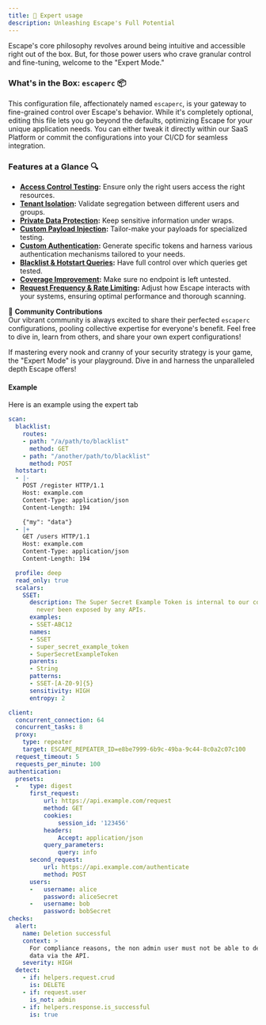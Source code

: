 ```yaml
---
title: 💪 Expert usage
description: Unleashing Escape's Full Potential
---
```


Escape's core philosophy revolves around being intuitive and accessible right out of the box. But, for those power users who crave granular control and fine-tuning, welcome to the "Expert Mode."

### What's in the Box: `escaperc` 📦
This configuration file, affectionately named `escaperc`, is your gateway to fine-grained control over Escape's behavior. While it's completely optional, editing this file lets you go beyond the defaults, optimizing Escape for your unique application needs. You can either tweak it directly within our SaaS Platform or commit the configurations into your CI/CD for seamless integration.

### Features at a Glance 🔍
- **[Access Control Testing](./access_control):** Ensure only the right users access the right resources.
- **[Tenant Isolation](./access_control#tenant-isolation-guarding-each-users-data-in-its-own-sandbox):** Validate segregation between different users and groups.
- **[Private Data Protection](./access_control#protecting-private-data-%EF%B8%8F%EF%B8%8F):** Keep sensitive information under wraps.
- **[Custom Payload Injection](./custom-payloads):** Tailor-make your payloads for specialized testing.
- **[Custom Authentication](../authentication):** Generate specific tokens and harness various authentication mechanisms tailored to your needs.
- **[Blacklist & Hotstart Queries](./blacklist):** Have full control over which queries get tested.
- **[Coverage Improvement](../getting-started/improve-scan-coverage):** Make sure no endpoint is left untested.
- **[Request Frequency & Rate Limiting](./rate-limiting):** Adjust how Escape interacts with your systems, ensuring optimal performance and thorough scanning.


🌟 **Community Contributions**  
Our vibrant community is always excited to share their perfected `escaperc` configurations, pooling collective expertise for everyone's benefit. Feel free to dive in, learn from others, and share your own expert configurations!

If mastering every nook and cranny of your security strategy is your game, the "Expert Mode" is your playground. Dive in and harness the unparalleled depth Escape offers!

#### Example
Here is an example using the expert tab

```yaml
scan:
  blacklist:
    routes:
    - path: "/a/path/to/blacklist"
      method: GET
    - path: "/another/path/to/blacklist"
      method: POST
  hotstart:
  - |-
    POST /register HTTP/1.1
    Host: example.com
    Content-Type: application/json
    Content-Length: 194

    {"my": "data"}
  - |+
    GET /users HTTP/1.1
    Host: example.com
    Content-Type: application/json
    Content-Length: 194

  profile: deep
  read_only: true
  scalars:
    SSET:
      description: The Super Secret Example Token is internal to our company and should
        never been exposed by any APIs.
      examples:
      - SSET-ABC12
      names:
      - SSET
      - super_secret_example_token
      - SuperSecretExampleToken
      parents:
      - String
      patterns:
      - SSET-[A-Z0-9]{5}
      sensitivity: HIGH
      entropy: 2

client:
  concurrent_connection: 64
  concurrent_tasks: 8
  proxy:
    type: repeater
    target: ESCAPE_REPEATER_ID=e8be7999-6b9c-49ba-9c44-8c0a2c07c100
  request_timeout: 5
  requests_per_minute: 100
authentication:
  presets:
  -   type: digest
      first_request:
          url: https://api.example.com/request
          method: GET
          cookies:
              session_id: '123456'
          headers:
              Accept: application/json
          query_parameters:
              query: info
      second_request:
          url: https://api.example.com/authenticate
          method: POST
      users:
      -   username: alice
          password: aliceSecret
      -   username: bob
          password: bobSecret
checks: 
  alert:
    name: Deletion successful
    context: >
      For compliance reasons, the non admin user must not be able to delete some
      data via the API.
    severity: HIGH
  detect:
    - if: helpers.request.crud
      is: DELETE
    - if: request.user
      is_not: admin
    - if: helpers.response.is_successful
      is: true
```

